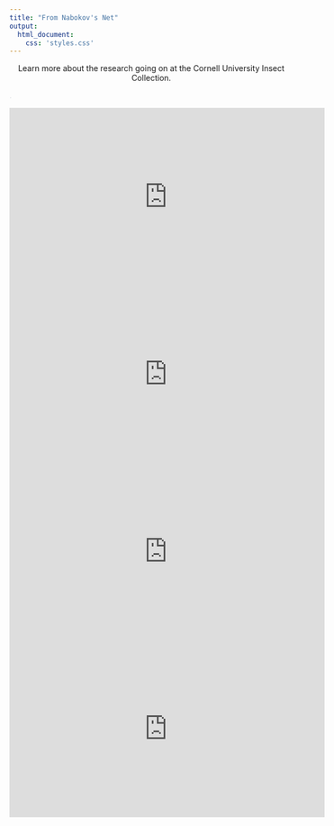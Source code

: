 ```yaml
---
title: "From Nabokov's Net"
output: 
  html_document:
    css: 'styles.css'
---
```


<!-- This centers the title text on this page.  -->

<style type="text/css">

h1.title {
  font-size: 60px;
  color: ;
  text-align: center;
}
</style>

<center> Learn more about the research going on at the Cornell University Insect Collection. </center>

</span> 
<span style="color: #D8DBE3;">. 

</span> 

<center>
<iframe width="560" height="315" src="https://www.youtube.com/embed/OsbeSpDT1Gg?si=6vktdtOqnD67etnm&rel=0" title="YouTube video player" frameborder="0" allow="accelerometer; autoplay; clipboard-write; encrypted-media; gyroscope; picture-in-picture; web-share" allowfullscreen></iframe>

<iframe width="560" height="315" src="https://www.youtube.com/embed/6hbpTZT4Nmk?si=L2puLKo711WhzIhh&rel=0" title="YouTube video player" frameborder="0" allow="accelerometer; autoplay; clipboard-write; encrypted-media; gyroscope; picture-in-picture; web-share" allowfullscreen></iframe>

<iframe width="560" height="315" src="https://www.youtube.com/embed/PTj9bx7HYGw?si=0qj5o0W0nwVkuAjn&rel=0" title="YouTube video player" frameborder="0" allow="accelerometer; autoplay; clipboard-write; encrypted-media; gyroscope; picture-in-picture; web-share" allowfullscreen></iframe>

<iframe width="560" height="315" src="https://www.youtube.com/embed/OsbeSpDT1Gg?si=6vktdtOqnD67etnm&rel=0" title="YouTube video player" frameborder="0" allow="accelerometer; autoplay; clipboard-write; encrypted-media; gyroscope; picture-in-picture; web-share" allowfullscreen></iframe>
</center>















